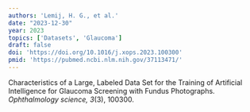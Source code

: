 ```yaml
---
authors: 'Lemij, H. G., et al.'
date: "2023-12-30"
year: 2023
topics: ['Datasets', 'Glaucoma']
draft: false
doi: 'https://doi.org/10.1016/j.xops.2023.100300'
pmid: 'https://pubmed.ncbi.nlm.nih.gov/37113471/'
---
```


Characteristics of a Large, Labeled Data Set for the Training of Artificial Intelligence for Glaucoma Screening with Fundus Photographs. *Ophthalmology science, 3*(3), 100300.
